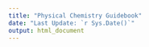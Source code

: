 ```yaml
---
title: "Physical Chemistry Guidebook"
date: "Last Update: `r Sys.Date()`"
output: html_document
---
```

